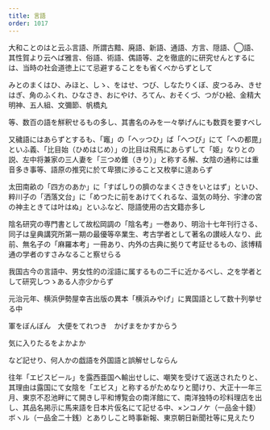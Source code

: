 ```yaml
---
title: 言語
order: 1017
---
```



大和ことのはと云ふ言語、所謂古黯、廃語、新語、通語、方言、隠語、◯語、其性賀より云へば雅言、俗語、術語、偶語等、之を徹底的に研究せんとするには、当時の社会道徳上にて忌避することをも省くべからずとして

みとのまくはひ、みほと、しゝ、をはせ、つび、しなたりくぼ、皮つるみ、きせはぎ、角のふくれ、ひなさき、おにやけ、ろてん、おそくづ、つがひ絵、金精大明神、五人組、文彌節、帆橋丸

等、数百の語を觧釈せるもの多し、其書名のみを一々挙げんにも数頁を要すべし

又穢語にはあらずとするも、「竈」の「ヘッつひ」ば「へつび」にて「への都毘」といふ義、「比目始（ひめはじめ）」の比目は飛馬にあらずして「姫」なりとの説、左中将兼家の三人妻を「三つめ錐（きり）」と称する解、女陰の通称には重音多き事等、語原の推究に於て卑猥に渉ること又枚挙に遑あらず

太田南畝の「四方のあか」に「すばしりの臍のなまくさきをいとはず」といひ、粹川子の「洒落文台」に「めつたに前をあけてくれるな、温気の時分、宇津の宮の神主ときては叶はぬ」といふなど、隠語使用の古文籍亦多し

陰名研究の専門書として故松岡調の「陰名考」一巻あり、明治十七年刊行さる、同子は皇典講究所第一期の最優等卒業生、考古学者として著名の讃岐人なり、此前、無名子の「麻羅本考」一冊あり、内外の古典に拠りて考証せるもの、該博精通の学者のすさみなること察せらる

我国古今の言語中、男女性的の淫語に属するもの二千に近かるべし、之を学者として研究しつゝある人亦少からず

元治元年、横浜伊勢屋幸吉出版の異本「横浜みやげ」に異国語として数十列挙せる中


軍をぼんぼん　大便をてれつき　かげまをかすからう

気に入りたるをよかよか

など記せり、何人かの戯語を外国語と誤解せしならん


往年「エビスビール」を露西亜国へ輸出せしに、嘲笑を受けて返送されたりと、其理由は露国にて女陰を「エビス」と称するがためなりと聞けり、大正十一年三月、東京不忍池畔にて開きし平和博覧会の南洋館にて、南洋独特の珍料理店を出し、其品名掲示に馬来語を日本片仮名にて記せる中、×ンコノケ（一品金十錢）ボヽル（一品金二十銭）とありしこと時事新報、東京朝日新聞社等に見えたり

